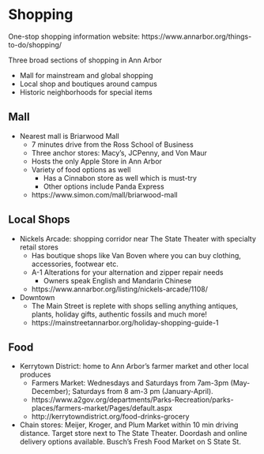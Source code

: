 # Shopping {#shopping}

One-stop shopping information website: https://www.annarbor.org/things-to-do/shopping/ 

Three broad sections of shopping in Ann Arbor

* Mall for mainstream and global shopping
* Local shop and boutiques around campus
* Historic neighborhoods for special items

## Mall
* Nearest mall is Briarwood Mall
  * 7 minutes drive from the Ross School of Business
  * Three anchor stores: Macy’s, JCPenny, and Von Maur
  * Hosts the only Apple Store in Ann Arbor
  * Variety of food options as well
    * Has a Cinnabon store as well which is must-try
    * Other options include Panda Express
  * https://www.simon.com/mall/briarwood-mall 

## Local Shops
* Nickels Arcade: shopping corridor near The State Theater with specialty retail stores   
  * Has boutique shops like Van Boven where you can buy clothing, accessories, footwear etc.
  * A-1 Alterations for your alternation and zipper repair needs 
    * Owners speak English and Mandarin Chinese
  * https://www.annarbor.org/listing/nickels-arcade/1108/ 
* Downtown
  * The Main Street is replete with shops selling anything antiques, plants, holiday gifts, authentic fossils and much more!
  * https://mainstreetannarbor.org/holiday-shopping-guide-1 

## Food 
* Kerrytown District: home to Ann Arbor’s farmer market and other local produces
  * Farmers Market: Wednesdays and Saturdays from 7am-3pm (May-December); Saturdays from 8 am-3 pm (January-April).
  * https://www.a2gov.org/departments/Parks-Recreation/parks-places/farmers-market/Pages/default.aspx
  * http://kerrytowndistrict.org/food-drinks-grocery 
* Chain stores: Meijer, Kroger, and Plum Market within 10 min driving distance. Target store next to The State Theater. Doordash and online delivery options available. Busch’s Fresh Food Market on S State St. 